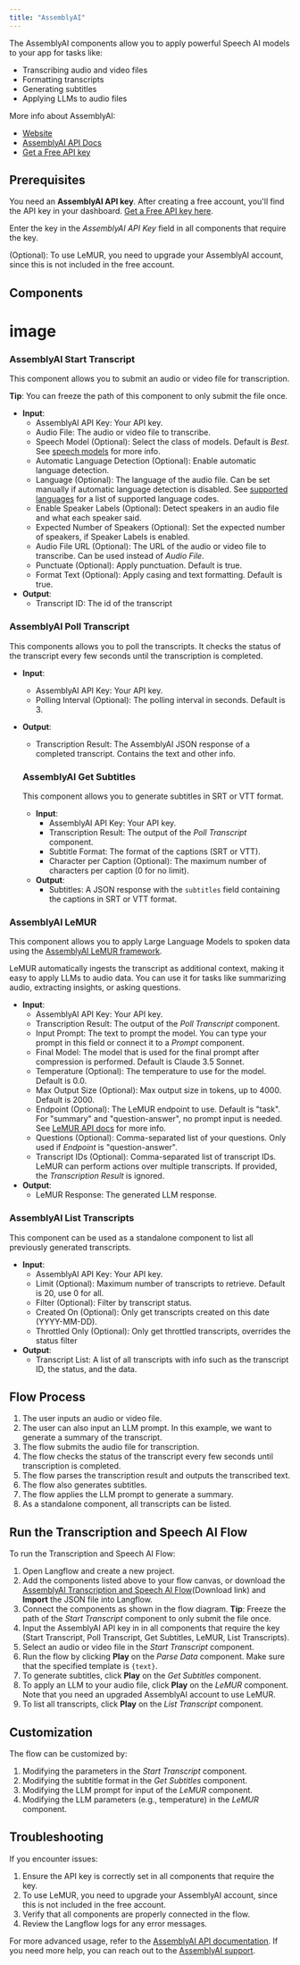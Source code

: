 ```yaml
---
title: "AssemblyAI"
---
```



The AssemblyAI components allow you to apply powerful Speech AI models to your app for tasks like:

- Transcribing audio and video files
- Formatting transcripts
- Generating subtitles
- Applying LLMs to audio files

More info about AssemblyAI:

- [Website](https://www.assemblyai.com/)
- [AssemblyAI API Docs](https://www.assemblyai.com/docs)
- [Get a Free API key](https://www.assemblyai.com/dashboard/signup)

## **Prerequisites**[**​**](https://docs.langflow.org/integrations-assemblyai#prerequisites)

You need an **AssemblyAI API key**. After creating a free account, you'll find the API key in your dashboard. [Get a Free API key here](https://www.assemblyai.com/dashboard/signup).

Enter the key in the _AssemblyAI API Key_ field in all components that require the key.

(Optional): To use LeMUR, you need to upgrade your AssemblyAI account, since this is not included in the free account.

## **Components**[**​**](https://docs.langflow.org/integrations-assemblyai#components)

# image

### **AssemblyAI Start Transcript**[**​**](https://docs.langflow.org/integrations-assemblyai#assemblyai-start-transcript)

This component allows you to submit an audio or video file for transcription.

**Tip**: You can freeze the path of this component to only submit the file once.

- **Input**:
  - AssemblyAI API Key: Your API key.
  - Audio File: The audio or video file to transcribe.
  - Speech Model (Optional): Select the class of models. Default is _Best_. See [speech models](https://www.assemblyai.com/docs/speech-to-text/speech-recognition#select-the-speech-model-with-best-and-nano) for more info.
  - Automatic Language Detection (Optional): Enable automatic language detection.
  - Language (Optional): The language of the audio file. Can be set manually if automatic language detection is disabled. See [supported languages](https://www.assemblyai.com/docs/getting-started/supported-languages) for a list of supported language codes.
  - Enable Speaker Labels (Optional): Detect speakers in an audio file and what each speaker said.
  - Expected Number of Speakers (Optional): Set the expected number of speakers, if Speaker Labels is enabled.
  - Audio File URL (Optional): The URL of the audio or video file to transcribe. Can be used instead of _Audio File_.
  - Punctuate (Optional): Apply punctuation. Default is true.
  - Format Text (Optional): Apply casing and text formatting. Default is true.
- **Output**:
  - Transcript ID: The id of the transcript

### **AssemblyAI Poll Transcript**[**​**](https://docs.langflow.org/integrations-assemblyai#assemblyai-poll-transcript)

This components allows you to poll the transcripts. It checks the status of the transcript every few seconds until the transcription is completed.

- **Input**:
  - AssemblyAI API Key: Your API key.
  - Polling Interval (Optional): The polling interval in seconds. Default is 3.
- **Output**:
  - Transcription Result: The AssemblyAI JSON response of a completed transcript. Contains the text and other info.

  ### **AssemblyAI Get Subtitles**[**​**](https://docs.langflow.org/integrations-assemblyai#assemblyai-get-subtitles)

  This component allows you to generate subtitles in SRT or VTT format.
  - **Input**:
    - AssemblyAI API Key: Your API key.
    - Transcription Result: The output of the _Poll Transcript_ component.
    - Subtitle Format: The format of the captions (SRT or VTT).
    - Character per Caption (Optional): The maximum number of characters per caption (0 for no limit).
  - **Output**:
    - Subtitles: A JSON response with the `subtitles` field containing the captions in SRT or VTT format.

### **AssemblyAI LeMUR**[**​**](https://docs.langflow.org/integrations-assemblyai#assemblyai-lemur)

This component allows you to apply Large Language Models to spoken data using the [AssemblyAI LeMUR framework](https://www.assemblyai.com/docs/lemur).

LeMUR automatically ingests the transcript as additional context, making it easy to apply LLMs to audio data. You can use it for tasks like summarizing audio, extracting insights, or asking questions.

- **Input**:
  - AssemblyAI API Key: Your API key.
  - Transcription Result: The output of the _Poll Transcript_ component.
  - Input Prompt: The text to prompt the model. You can type your prompt in this field or connect it to a _Prompt_ component.
  - Final Model: The model that is used for the final prompt after compression is performed. Default is Claude 3.5 Sonnet.
  - Temperature (Optional): The temperature to use for the model. Default is 0.0.
  - Max Output Size (Optional): Max output size in tokens, up to 4000. Default is 2000.
  - Endpoint (Optional): The LeMUR endpoint to use. Default is "task". For "summary" and "question-answer", no prompt input is needed. See [LeMUR API docs](https://www.assemblyai.com/docs/api-reference/lemur/) for more info.
  - Questions (Optional): Comma-separated list of your questions. Only used if _Endpoint_ is "question-answer".
  - Transcript IDs (Optional): Comma-separated list of transcript IDs. LeMUR can perform actions over multiple transcripts. If provided, the _Transcription Result_ is ignored.
- **Output**:
  - LeMUR Response: The generated LLM response.

### **AssemblyAI List Transcripts**

This component can be used as a standalone component to list all previously generated transcripts.

- **Input**:
  - AssemblyAI API Key: Your API key.
  - Limit (Optional): Maximum number of transcripts to retrieve. Default is 20, use 0 for all.
  - Filter (Optional): Filter by transcript status.
  - Created On (Optional): Only get transcripts created on this date (YYYY-MM-DD).
  - Throttled Only (Optional): Only get throttled transcripts, overrides the status filter
- **Output**:
  - Transcript List: A list of all transcripts with info such as the transcript ID, the status, and the data.

## **Flow Process**

1. The user inputs an audio or video file.
2. The user can also input an LLM prompt. In this example, we want to generate a summary of the transcript.
3. The flow submits the audio file for transcription.
4. The flow checks the status of the transcript every few seconds until transcription is completed.
5. The flow parses the transcription result and outputs the transcribed text.
6. The flow also generates subtitles.
7. The flow applies the LLM prompt to generate a summary.
8. As a standalone component, all transcripts can be listed.

## **Run the Transcription and Speech AI Flow**[**​**](https://docs.langflow.org/integrations-assemblyai#run-the-transcription-and-speech-ai-flow)

To run the Transcription and Speech AI Flow:

1. Open Langflow and create a new project.
2. Add the components listed above to your flow canvas, or download the [AssemblyAI Transcription and Speech AI Flow](https://docs.langflow.org/assets/files/AssemblyAI_Flow-368be24ae9542f0b8b5253cc9d97b42f.json)(Download link) and **Import** the JSON file into Langflow.
3. Connect the components as shown in the flow diagram. **Tip**: Freeze the path of the _Start Transcript_ component to only submit the file once.
4. Input the AssemblyAI API key in in all components that require the key (Start Transcript, Poll Transcript, Get Subtitles, LeMUR, List Transcripts).
5. Select an audio or video file in the _Start Transcript_ component.
6. Run the flow by clicking **Play** on the _Parse Data_ component. Make sure that the specified template is `{text}`.
7. To generate subtitles, click **Play** on the _Get Subtitles_ component.
8. To apply an LLM to your audio file, click **Play** on the _LeMUR_ component. Note that you need an upgraded AssemblyAI account to use LeMUR.
9. To list all transcripts, click **Play** on the _List Transcript_ component.

## **Customization**

The flow can be customized by:

1. Modifying the parameters in the _Start Transcript_ component.
2. Modifying the subtitle format in the _Get Subtitles_ component.
3. Modifying the LLM prompt for input of the _LeMUR_ component.
4. Modifying the LLM parameters (e.g., temperature) in the _LeMUR_ component.

## **Troubleshooting**

If you encounter issues:

1. Ensure the API key is correctly set in all components that require the key.
2. To use LeMUR, you need to upgrade your AssemblyAI account, since this is not included in the free account.
3. Verify that all components are properly connected in the flow.
4. Review the Langflow logs for any error messages.

For more advanced usage, refer to the [AssemblyAI API documentation](https://www.assemblyai.com/docs/). If you need more help, you can reach out to the [AssemblyAI support](https://www.assemblyai.com/contact/support).